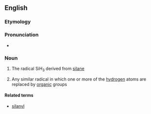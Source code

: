 ==English==

===Etymology===
{{prefix|sil|yl}}

===Pronunciation===
*{{IPA|ˈsaɪlɪl}}

===Noun===
{{en-noun}}

#{{inorganic chemistry}} The radical SiH<sub>3</sub> derived from [[silane]]
#{{organic chemistry}} Any similar radical in which one or more of the [[hydrogen]] atoms are replaced by [[organic]] groups

====Related terms====
*[[silanyl]]